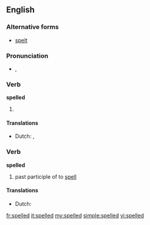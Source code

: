 ==English==

===Alternative forms===
* [[spelt]] {{qualifier|British}}

===Pronunciation===
* {{IPA|/ˈspɛld/}}, {{SAMPA|/"spEld/}}

===Verb===
'''spelled'''

# {{past of|[[spell]]}}

====Translations====
* Dutch: {{t+|nl|spelde}}, {{t+|nl|spelden}}

===Verb===
'''spelled'''

# past participle of to [[spell]]

====Translations====
* Dutch: {{t+|nl|gespeld}}

[[fr:spelled]]
[[it:spelled]]
[[my:spelled]]
[[simple:spelled]]
[[vi:spelled]]